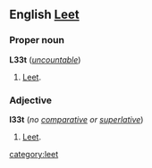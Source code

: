 ==English [[Leet]]==
===Proper noun===
'''L33t''' (''[[uncountable]]'')

#[[Leet]].

===Adjective===
'''l33t''' (''no [[comparative]] or [[superlative]]'')

#[[Leet]].
[[category:leet]]